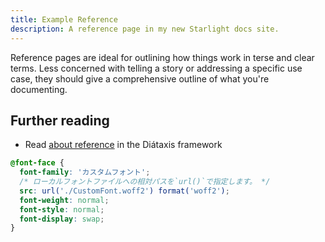 ```yaml
---
title: Example Reference
description: A reference page in my new Starlight docs site.
---
```


<Variables color="red" />
<Variables color="blue" />

Reference pages are ideal for outlining how things work in terse and clear terms.
Less concerned with telling a story or addressing a specific use case, they should give a comprehensive outline of what you're documenting.

## Further reading

- Read [about reference](https://diataxis.fr/reference/) in the Diátaxis framework

```css title="my-test-file.js"
@font-face {
  font-family: 'カスタムフォント';
  /* ローカルフォントファイルへの相対パスを`url()`で指定します。 */
  src: url('./CustomFont.woff2') format('woff2');
  font-weight: normal;
  font-style: normal;
  font-display: swap;
}
```
